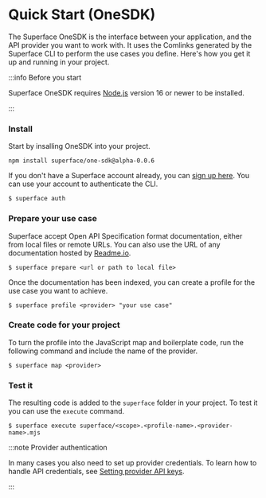 # Quick Start (OneSDK)

The Superface OneSDK is the interface between your application, and the API provider you want to work with. It uses the Comlinks generated by the Superface CLI to perform the use cases you define. Here's how you get it up and running in your project.

:::info Before you start

Superface OneSDK requires [Node.js](https://nodejs.dev/) version 16 or newer to be installed.

:::

<div class="count-steps-h3">

### Install

Start by insalling OneSDK into your project.

```shell
npm install superface/one-sdk@alpha-0.0.6
```

If you don't have a Superface account already, you can [sign up here](https://superface.ai/create-account). You can use your account to authenticate the CLI.

```shell
$ superface auth
```

### Prepare your use case

Superface accept Open API Specification format documentation, either from local files or remote URLs. You can also use the URL of any documentation hosted by [Readme.io](https://readme.io).

```shell
$ superface prepare <url or path to local file>
```

Once the documentation has been indexed, you can create a profile for the use case you want to achieve.

```shell
$ superface profile <provider> "your use case"
```

### Create code for your project

To turn the profile into the JavaScript map and boilerplate code, run the following command and include the name of the provider.

```shell
$ superface map <provider>
```

### Test it

The resulting code is added to the `superface` folder in your project. To test it you can use the `execute` command.

```shell
$ superface execute superface/<scope>.<profile-name>.<provider-name>.mjs
```

:::note Provider authentication

In many cases you also need to set up provider credentials.
To learn how to handle API credentials, see [Setting provider API keys](../guides/api-keys.md).

:::

</div>
